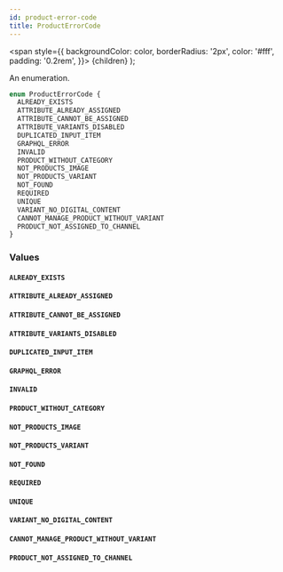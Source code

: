 ```yaml
---
id: product-error-code
title: ProductErrorCode
---
```


<span
style={{
      backgroundColor: color,
      borderRadius: '2px',
      color: '#fff',
      padding: '0.2rem',
    }}>
{children}
</span>
);

An enumeration.

```graphql
enum ProductErrorCode {
  ALREADY_EXISTS
  ATTRIBUTE_ALREADY_ASSIGNED
  ATTRIBUTE_CANNOT_BE_ASSIGNED
  ATTRIBUTE_VARIANTS_DISABLED
  DUPLICATED_INPUT_ITEM
  GRAPHQL_ERROR
  INVALID
  PRODUCT_WITHOUT_CATEGORY
  NOT_PRODUCTS_IMAGE
  NOT_PRODUCTS_VARIANT
  NOT_FOUND
  REQUIRED
  UNIQUE
  VARIANT_NO_DIGITAL_CONTENT
  CANNOT_MANAGE_PRODUCT_WITHOUT_VARIANT
  PRODUCT_NOT_ASSIGNED_TO_CHANNEL
}
```

### Values

#### `ALREADY_EXISTS`

#### `ATTRIBUTE_ALREADY_ASSIGNED`

#### `ATTRIBUTE_CANNOT_BE_ASSIGNED`

#### `ATTRIBUTE_VARIANTS_DISABLED`

#### `DUPLICATED_INPUT_ITEM`

#### `GRAPHQL_ERROR`

#### `INVALID`

#### `PRODUCT_WITHOUT_CATEGORY`

#### `NOT_PRODUCTS_IMAGE`

#### `NOT_PRODUCTS_VARIANT`

#### `NOT_FOUND`

#### `REQUIRED`

#### `UNIQUE`

#### `VARIANT_NO_DIGITAL_CONTENT`

#### `CANNOT_MANAGE_PRODUCT_WITHOUT_VARIANT`

#### `PRODUCT_NOT_ASSIGNED_TO_CHANNEL`
